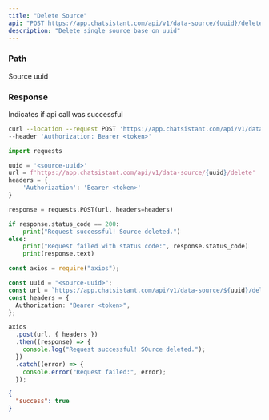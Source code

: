 ```yaml
---
title: "Delete Source"
api: "POST https://app.chatsistant.com/api/v1/data-source/{uuid}/delete"
description: "Delete single source base on uuid"
---
```


### Path

<ParamField path="uuid" type="string" required>
  Source uuid
</ParamField>

### Response

<ResponseField name="success" type="boolean">
  Indicates if api call was successful
</ResponseField>

<RequestExample>

```bash Curl
curl --location --request POST 'https://app.chatsistant.com/api/v1/data-source/{uuid}/delete' \
--header 'Authorization: Bearer <token>'
```

```py Python
import requests

uuid = '<source-uuid>'
url = f'https://app.chatsistant.com/api/v1/data-source/{uuid}/delete'
headers = {
    'Authorization': 'Bearer <token>'
}

response = requests.POST(url, headers=headers)

if response.status_code == 200:
    print("Request successful! Source deleted.")
else:
    print("Request failed with status code:", response.status_code)
    print(response.text)
```

```ts JavaScript
const axios = require("axios");

const uuid = "<source-uuid>";
const url = `https://app.chatsistant.com/api/v1/data-source/${uuid}/delete`;
const headers = {
  Authorization: "Bearer <token>",
};

axios
  .post(url, { headers })
  .then((response) => {
    console.log("Request successful! SOurce deleted.");
  })
  .catch((error) => {
    console.error("Request failed:", error);
  });
```

</RequestExample>

<ResponseExample>

```json Response
{
  "success": true
}
```

</ResponseExample>
